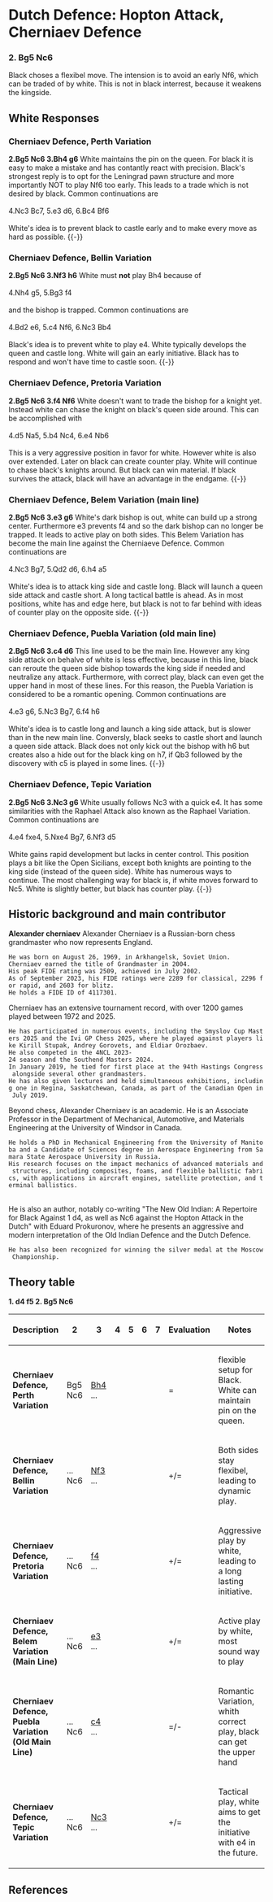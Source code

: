 {{Chess Opening Theory/Position|=
|Hopton Attack, Cherniaev Defence|
   |rd|  |bd|qd|kd|bd|nd|rd|=
   |pd|pd|pd|pd|pd|  |pd|pd|=
   |  |  |nd|  |  |  |  |  |=
   |  |  |  |  |  |pd|bl|  |=
   |  |  |  |pl|  |  |  |  |=
   |  |  |  |  |  |  |  |  |=
   |pl|pl|pl|  |pl|pl|pl|pl|=
   |rl|nl|  |ql|kl|bl|nl|rl|=
|moves=1.d4 f5 2.Bg5 Nc6
|eco=[[Chess/ECOA|A80]]
|parent=[[Chess/Dutch Defence|Dutch Defence]]
}}
= Dutch Defence: Hopton Attack, Cherniaev Defence =
===2. Bg5 Nc6===
Black choses a flexibel move. The intension is to avoid an early Nf6, which can be traded of by white. This is not in black interrest, because it weakens the kingside. 

== White Responses ==

=== Cherniaev Defence, Perth Variation ===
'''2.Bg5 Nc6 3.Bh4 g6 '''
{{Chess diagram small|=
| tleft
| 
|= 

 8 |rd|nd|bd|qd|kd|bd|nd|rd|=
 7 |pd|pd|pd|pd|pd|  |  |pd|=
 6 |  |  |nd|  |  |  |pd|  |=
 5 |  |  |  |  |  |pd|  |  |=
 4 |  |  |  |pl|  |  |  |bl|=
 3 |  |  |  |  |  |  |  |  |=
 2 |pl|pl|pl|  |pl|pl|pl|pl|=
 1 |rl|nl|  |ql|kl|bl|nl|rl|=
    a  b  c  d  e  f  g  h

|
}}
White maintains the pin on the queen. For black it is easy to make a mistake and has contantly react with precision.
Black's strongest reply is to opt for the Leningrad pawn structure and more importantly NOT to play Nf6 too early. 
This leads to a trade which is not desired by black. Common continuations are  <br><br>
4.Nc3 Bc7, 5.e3 d6, 6.Bc4 Bf6 <br><br>
White's idea is to prevent black to castle early and to make every move as hard as possible. 
{{-}}

=== Cherniaev Defence, Bellin Variation ===
'''2.Bg5 Nc6 3.Nf3 h6 '''
{{Chess diagram small|=
| tleft
| 
|= 

 8 |rd|nd|bd|qd|kd|bd|nd|rd|=
 7 |pd|pd|pd|pd|pd|  |pd|  |=
 6 |  |  |nd|  |  |  |  |pd|=
 5 |  |  |  |  |  |pd|bl|  |=
 4 |  |  |  |pl|  |  |  |  |=
 3 |  |  |  |  |  |nl|  |  |=
 2 |pl|pl|pl|  |pl|pl|pl|pl|=
 1 |rl|nl|  |ql|kl|bl|  |rl|=
    a  b  c  d  e  f  g  h

|
}}
White must '''not''' play Bh4 because of <br><br>
4.Nh4 g5, 5.Bg3 f4 <br><br> 
and the bishop is trapped.
Common continuations are  <br><br>
4.Bd2 e6, 5.c4 Nf6, 6.Nc3 Bb4 <br><br>
Black's idea is to prevent white to play e4. White typically develops the queen and castle long. 
White will gain an early initiative. Black has to respond and won't have time to castle soon. 
{{-}}

=== Cherniaev Defence, Pretoria Variation ===
'''2.Bg5 Nc6 3.f4 Nf6 '''
{{Chess diagram small|=
| tleft
| 
|= 

 8 |rd|nd|bd|qd|kd|bd|  |rd|=
 7 |pd|pd|pd|pd|pd|  |pd|pd|=
 6 |  |  |nd|  |  |nd|  |  |=
 5 |  |  |  |  |  |pd|bl|  |=
 4 |  |  |  |pl|  |pl|  |  |=
 3 |  |  |  |  |  |  |  |  |=
 2 |pl|pl|pl|  |pl|  |pl|pl|=
 1 |rl|nl|  |ql|kl|bl|nl|rl|=
    a  b  c  d  e  f  g  h

|
}}
White doesn't want to trade the bishop for a knight yet. Instead white can chase the knight 
on black's queen side around. 
This can be accomplished with <br><br>
4.d5 Na5, 5.b4 Nc4, 6.e4 Nb6 <br><br>
This is a very aggressive position in favor for white. However white is also over extended. 
Later on black can create counter play. White will continue to chase black's knights around. 
But black can win material. If black survives the attack, black will have an advantage in the endgame. 
{{-}}

=== Cherniaev Defence, Belem Variation (main line) ===
'''2.Bg5 Nc6 3.e3 g6 '''
{{Chess diagram small|=
| tleft
| 
|= 

 8 |rd|nd|bd|qd|kd|bd|nd|rd|=
 7 |pd|pd|pd|pd|pd|  |  |pd|=
 6 |  |  |nd|  |  |  |pd|  |=
 5 |  |  |  |  |  |pd|bl|  |=
 4 |  |  |  |pl|  |  |  |  |=
 3 |  |  |  |  |pl|  |  |  |=
 2 |pl|pl|pl|  |  |pl|pl|pl|=
 1 |rl|nl|  |ql|kl|bl|nl|rl|=
    a  b  c  d  e  f  g  h

|
}}
White's dark bishop is out, white can build up a strong center. 
Furthermore e3 prevents f4 and so the dark bishop can no longer be trapped. 
It leads to active play on both sides. This Belem Variation has become the main line against 
the Cherniaeve Defence. 
Common continuations are  <br><br>
4.Nc3 Bg7, 5.Qd2 d6, 6.h4 a5 <br><br>
White's idea is to attack king side and castle long. Black will launch a queen side attack and castle short.
A long tactical battle is ahead. As in most positions, white has and edge here, but black is not to far behind with 
ideas of counter play on the opposite side. 
{{-}}

=== Cherniaev Defence, Puebla Variation (old main line) ===
'''2.Bg5 Nc6 3.c4 d6 '''
{{Chess diagram small|=
| tleft
| 
|= 

 8 |rd|nd|bd|qd|kd|bd|nd|rd|=
 7 |pd|pd|pd|  |pd|  |pd|pd|=
 6 |  |  |nd|pd|  |  |  |  |=
 5 |  |  |  |  |  |pd|bl|  |=
 4 |  |  |pl|pl|  |  |  |  |=
 3 |  |  |  |  |  |  |  |  |=
 2 |pl|pl|  |  |pl|pl|pl|pl|=
 1 |rl|nl|  |ql|kl|bl|nl|rl|=
    a  b  c  d  e  f  g  h

|
}}
This line used to be the main line. 
However any king side attack on behalve of white is less effective, because in this line, black 
can reroute the queen side bishop towards the king side if needed and neutralize any attack. 
Furthermore, with correct play, black can even get the upper hand in most of these lines.
For this reason, the Puebla Variation is considered to be a romantic opening. 
Common continuations are  <br><br>
4.e3 g6, 5.Nc3 Bg7, 6.f4 h6 <br><br>
White's idea is to castle long and launch a king side attack, but is slower than in the new main line. 
Conversly, black seeks to castle short and launch a queen side attack.
Black does not only kick out the bishop with h6 but creates also a hide out for the black king on h7, 
if Qb3 followed by the discovery with c5 is played in some lines. 
{{-}}

=== Cherniaev Defence, Tepic Variation ===
'''2.Bg5 Nc6 3.Nc3 g6 '''
{{Chess diagram small|=
| tleft
| 
|= 

 8 |rd|nd|bd|qd|kd|bd|nd|rd|=
 7 |pd|pd|pd|pd|pd|  |  |pd|=
 6 |  |  |nd|  |  |  |pd|  |=
 5 |  |  |  |  |  |pd|bl|  |=
 4 |  |  |  |pl|  |  |  |  |=
 3 |  |  |nl|  |  |  |  |  |=
 2 |pl|pl|pl|  |pl|pl|pl|pl|=
 1 |rl|  |  |ql|kl|bl|nl|rl|=
    a  b  c  d  e  f  g  h

|
}}
White usually follows Nc3 with a quick e4. It has some similarities with the Raphael Attack 
also known as the Raphael Variation. 
Common continuations are  <br><br>
4.e4 fxe4, 5.Nxe4 Bg7, 6.Nf3 d5 <br><br>
White gains rapid development but lacks in center control. This position plays a bit like
the Open Sicilians, except both knights are pointing to the king side (instead of the queen side). 
White has numerous ways to continue. The most challenging way for black is, if white moves forward to Nc5.
White is slightly better, but black has counter play. 
{{-}}

== Historic background and main contributor == 

'''Alexander cherniaev'''
Alexander Cherniaev is a Russian-born chess grandmaster who now represents England.
 He was born on August 26, 1969, in Arkhangelsk, Soviet Union.
 Cherniaev earned the title of Grandmaster in 2004.
 His peak FIDE rating was 2509, achieved in July 2002.
 As of September 2023, his FIDE ratings were 2289 for classical, 2296 for rapid, and 2603 for blitz.
 He holds a FIDE ID of 4117301. <br>

Cherniaev has an extensive tournament record, with over 1200 games played between 1972 and 2025.
 He has participated in numerous events, including the Smyslov Cup Masters 2025 and the Ivi GP Chess 2025, where he played against players like Kirill Stupak, Andrey Gorovets, and Eldiar Orozbaev.
 He also competed in the 4NCL 2023-24 season and the Southend Masters 2024.
 In January 2019, he tied for first place at the 94th Hastings Congress alongside several other grandmasters.
 He has also given lectures and held simultaneous exhibitions, including one in Regina, Saskatchewan, Canada, as part of the Canadian Open in July 2019. <br>

Beyond chess, Alexander Cherniaev is an academic. He is an Associate Professor in the Department of Mechanical, Automotive, and Materials Engineering at the University of Windsor in Canada.
 He holds a PhD in Mechanical Engineering from the University of Manitoba and a Candidate of Sciences degree in Aerospace Engineering from Samara State Aerospace University in Russia.
 His research focuses on the impact mechanics of advanced materials and structures, including composites, foams, and flexible ballistic fabrics, with applications in aircraft engines, satellite protection, and terminal ballistics.
<br>

He is also an author, notably co-writing "The New Old Indian: A Repertoire for Black Against 1 d4, as well as Nc6 against the Hopton Attack in the Dutch" with Eduard Prokuronov, where he presents an aggressive and modern interpretation of the Old Indian Defence and the Dutch Defence.
 He has also been recognized for winning the silver medal at the Moscow Championship. <br>

== Theory table ==
{{Chess Opening Theory/Table}}
'''1. d4 f5 2. Bg5 Nc6'''

{| class="wikitable" style="text-align: center;"
|-
! Description !! 2 !! 3 !! 4 !! 5 !! 6 !! 7 !! Evaluation !! Notes
|-
| '''Cherniaev Defence, Perth Variation'''
| Bg5<br>Nc6
| [[/3._Bh4|Bh4]]<br>...
| <br>
| <br>
| <br>
| <br>
| =
| flexible setup for Black. White can maintain pin on the queen.
|-
| '''Cherniaev Defence, Bellin Variation'''
| ...<br>Nc6
| [[/3._Nf3|Nf3]]<br>...
| <br>
| <br>
| <br>
| <br>
| +/=
| Both sides stay flexibel, leading to dynamic play.
|-
| '''Cherniaev Defence, Pretoria Variation'''
| ...<br>Nc6
| [[/3._f4|f4]]<br>...
| <br>
| <br>
| <br>
| <br>
| +/=
| Aggressive play by white, leading to a long lasting initiative.
|-
| '''Cherniaev Defence, Belem Variation (Main Line)'''
| ...<br>Nc6
| [[/3._e3|e3]]<br>...
| <br>
| <br>
| <br>
| <br>
| +/=
| Active play by white, most sound way to play
|-
| '''Cherniaev Defence, Puebla Variation (Old Main Line)'''
| ...<br>Nc6
| [[/3._c4|c4]]<br>...
| <br>
| <br>
| <br>
| <br>
| =/-
| Romantic Variation, whith correct play, black can get the upper hand
|-
| '''Cherniaev Defence, Tepic Variation'''
| ...<br>Nc6
| [[/3._Nc3|Nc3]]<br>...
| <br>
| <br>
| <br>
| <br>
| +/=
| Tactical play, white aims to get the initiative with e4 in the future.
|}
{{ChessMid}}
{{Wikipedia|Dutch Defence}}

==References==
{{reflist}}
{{NCO}}
{{Chess Opening Theory/Footer}}

